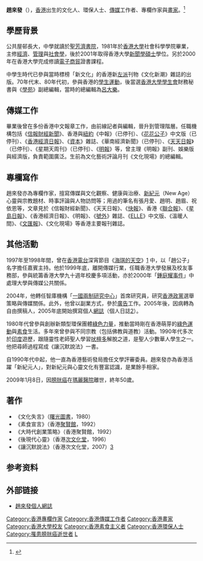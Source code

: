 '''趙來發'''（{{bd|1958年||2009年|1月8日}}），[[香港|香港]]出生的文化人、環保人士、[[傳媒|傳媒]]工作者、專欄作家與[[畫家|畫家]]。<ref>{{Cite web |url=http://paper.wenweipo.com/2008/01/09/OT0801090001.htm |title=趙來發 想要逃 偏偏注定要落腳 |accessdate=2013-01-03 |archive-date=2011-05-04 |archive-url=https://web.archive.org/web/20110504065503/http://paper.wenweipo.com/2008/01/09/OT0801090001.htm |dead-url=no }}</ref>

==學歷背景==
公共屋邨長大，中學就讀於[[聖芳濟書院|聖芳濟書院]]，1981年於[[香港大學|香港大學]]社會科學學院畢業，主修[[經濟|經濟]]、[[管理|管理]]與[[社會學|社會學]]，後於2001年取得香港大學[[新聞學|新聞學]][[碩士|碩士]]學位。另於2000年在香港大學完成修讀[[電子商貿|電子商貿]]證書課程。

中學生時代已參與當時標榜「新文化」的香港新[[左派|左派]]刊物《文化新潮》雜誌的出版。70年代末、80年代初，參與香港的[[學生運動|學生運動]]，後當選[[香港大學學生會|香港大學學生會]]財務秘書與《[[學苑|學苑]]》副總編輯，當時的總編輯為[[呂大樂|呂大樂]]。

==傳媒工作==
畢業後曾在多份香港中文報章工作，由前線記者與編輯，晉升到管理階層。任職機構包括《[[信報財經新聞|信報財經新聞]]》、香港與[[紐約|紐約]]《中報》（已停刊）、《[[花花公子|花花公子]]》中文版（已停刊）、《[[香港經濟日報|香港經濟日報]]》、《[[資本雜誌|資本]]》雜誌、《華南經濟新聞》（已停刊）、《[[天天日報|天天日報]]》（已停刊）、《星期天周刊》（已停刊）、《[[明報|明報]]》等，曾主理《明報》副刊、娛樂版與經濟版，負責範圍廣泛。生前為文化藝術評論月刊《文化現場》的總編輯。

==專欄寫作==
趙來發亦為專欄作家，擅寫傳媒與文化觀察、健康與治療、[[新紀元|新紀元]]（New Age）心靈與宗教題材、時事評論與人物訪問等；用過的筆名有張月愛、趙明、趙眉、祝依恩等，文章見於《信報財經新聞》、《天天日報》、《[[快報_(香港)|快報]]》、香港《[[聯合報|聯合報]]》、《[[星島日報|星島日報]]》、《香港經濟日報》、《明報》、《[[號外|號外]]》雜誌、《[[ELLE|ELLE]]》中文版、《溫暖人間》、《[[文汇报_(香港)|文匯報]]》、《文化現場》等香港主要報刊雜誌。

==其他活動==
1997年至1998年間，曾在[[香港電台|香港電台]]深宵節目《[[海琪的天空|海琪的天空]]》[http://www.oceanchan.com/download.htm] {{Wayback|url=http://www.oceanchan.com/download.htm |date=20070704194529 }}中，以「趙公子」名字擔任嘉賓主持。他於1999年底，離開傳媒行業，任職香港大學發展及校友事務部，參與統籌香港大學九十週年校慶多項活動，亦於2000年「[[鍾庭耀事件|鍾庭耀事件]]」中處理大學與傳媒公共關係。

2004年，他轉任智庫機構「[[一國兩制研究中心|一國兩制研究中心]]」首席研究員，研究[[香港政黨|香港政黨]]選舉策略與傳媒關係。此外，他曾以副業方式，參於[[廣告|廣告]]工作。2005年後，因病轉為自由撰稿人，2005年底開始撰寫個人[[網誌|網誌]]（個人日誌[https://web.archive.org/web/20190717033442/http://chiulf.mysinablog.com/]）。

1980年代曾參與創辦新類型環保團體[[綠色力量|綠色力量]]，推動當時剛在香港萌芽的[[環保運動|綠色運動]]與[[素食|素食]]生活。多年來曾參與不同宗教（包括佛教與道教）活動。1990年代多次於[[印度|印度]]遊歷，跟隨靈性老師聖人{{le|H. W. L. Poonja|H. W. L. Poonja}}學習[[吠檀多|吠檀多]]解脫之道，是聖人少數華人學生之一。他把尋師過程寫成《讓沉默說法》一書。

自1990年代中起，他一直為香港藝術發局擔任文學評審委員。趙來發亦為香港活躍「新紀元人」，對新紀元與心靈文化有豐富認識，是業餘手相家。

2009年1月8日，因[[膀胱癌|膀胱癌]]在[[瑪麗醫院|瑪麗醫院]]離世，終年50歲。

==著作==
*《文化失言》（[[曙光圖書|曙光圖書]]，1980）
*《素食宣言》（香港[[聚賢館|聚賢館]]，1992）
*《大時代創業策略》（香港聚賢館，1992）
*《後現代心靈》（香港[[次文化堂|次文化堂]]，1996）
*《讓沉默說法》（香港次文化堂，2007）[http://global.yesasia.com/b5/PrdDept.aspx/code-c/version-hk/section-books/did-3591/pid-1004829768/]

==参考资料==
{{Reflist}}

==外部链接==
*[https://web.archive.org/web/20190717033442/http://chiulf.mysinablog.com/ 趙來發個人網誌]

{{DEFAULTSORT: Chiu, Loi Fat}}
[[Category:香港專欄作家|Category:香港專欄作家]]
[[Category:香港傳媒工作者|Category:香港傳媒工作者]]
[[Category:香港畫家|Category:香港畫家]]
[[Category:香港大學校友|Category:香港大學校友]]
[[Category:香港素食主义者|Category:香港素食主义者]]
[[Category:香港環保人士|Category:香港環保人士]]
[[Category:罹患膀胱癌逝世者|Category:罹患膀胱癌逝世者]]
[[Category:趙姓|L]]